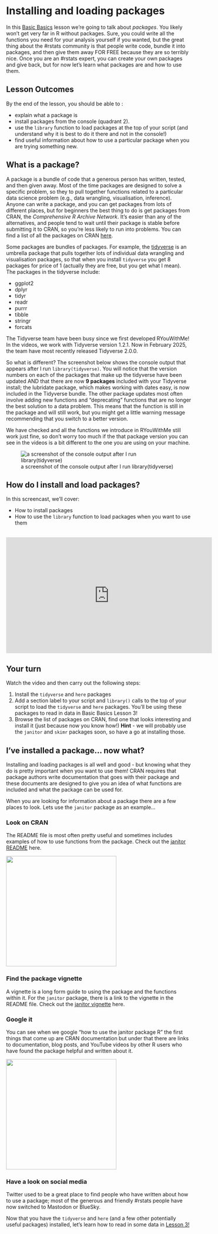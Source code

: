 # Installing and loading packages {#sec-bb-2}

In this [Basic Basics](01-BasicBasics-0.qmd) lesson we're going to talk about *packages*. You likely won't get very far in R without packages. Sure, you could write all the functions you need for your analysis yourself if you wanted, but the great thing about the #rstats community is that people write code, bundle it into packages, and then give them away FOR FREE because they are so terribly nice. Once you are an #rstats expert, you can create your own packages and give back, but for now let's learn what packages are and how to use them.

## Lesson Outcomes

By the end of the lesson, you should be able to :

-   explain what a package is
-   install packages from the console (quadrant 2).
-   use the `library` function to load packages at the top of your script (and understand why it is best to do it there and not in the console!)
-   find useful information about how to use a particular package when you are trying something new.

## What is a package?

A package is a bundle of code that a generous person has written, tested, and then given away. Most of the time packages are designed to solve a specific problem, so they to pull together functions related to a particular data science problem (e.g., data wrangling, visualisation, inference). Anyone can write a package, and you can get packages from lots of different places, but for beginners the best thing to do is get packages from CRAN, the *Comprehensive R Archive Network*. It's easier than any of the alternatives, and people tend to wait until their package is stable before submitting it to CRAN, so you're less likely to run into problems. You can find a list of all the packages on CRAN [here](https://cran.r-project.org/web/packages/available_packages_by_name.html).

Some packages are bundles of packages. For example, the [tidyverse](https://www.tidyverse.org/packages/) is an umbrella package that pulls together lots of individual data wrangling and visualisation packages, so that when you install `tidyverse` you get 8 packages for price of 1 (actually they are free, but you get what I mean). The packages in the tidyverse include:

-   ggplot2
-   dplyr
-   tidyr
-   readr
-   purrr
-   tibble
-   stringr
-   forcats

::: callout-note
The Tidyverse team have been busy since we first developed RYouWithMe! In the videos, we work with Tidyverse version 1.2.1. Now in February 2025, the team have most recently released Tidyverse 2.0.0.

So what is different? The screenshot below shows the console output that appears after I run `library(tidyverse)`. You will notice that the version numbers on each of the packages that make up the tidyverse have been updated AND that there are now **9 packages** included with your Tidyverse install; the lubridate package, which makes working with dates easy, is now included in the Tidyverse bundle. The other package updates most often involve adding new functions and “deprecating” functions that are no longer the best solution to a data problem. This means that the function is still in the package and will still work, but you might get a little warning message recommending that you switch to a better version.

We have checked and all the functions we introduce in RYouWithMe still work just fine, so don’t worry too much if the that package version you can see in the videos is a bit different to the one you are using on your machine.
:::

![a screenshot of the console output after I run library(tidyverse)](/courses/img/tidyverse.png){fig-alt="a screenshot of the console output after I run library(tidyverse)"}

## How do I install and load packages?

In this screencast, we'll cover:

-   How to install packages
-   How to use the `library` function to load packages when you want to use them

<br> <iframe width="560" height="315" src="https://www.youtube.com/embed/v6VygIgvoZU?rel=0&modestbranding=1" frameborder="0" allow="accelerometer; autoplay; encrypted-media; gyroscope; picture-in-picture" allowfullscreen></iframe>

## Your turn

Watch the video and then carry out the following steps:

1.  Install the `tidyverse` and `here` packages
2.  Add a section label to your script and `library()` calls to the top of your script to load the `tidyverse` and `here` packages. You'll be using these packages to read in data in Basic Basics Lesson 3!\
3.  Browse the list of packages on CRAN, find one that looks interesting and install it (just because now you know how!) **Hint** - we will probably use the `janitor` and `skimr` packages soon, so have a go at installing those.

## I've installed a package... now what?

Installing and loading packages is all well and good - but knowing what they do is pretty important when you want to use them! CRAN requires that package authors write documentation that goes with their package and these documents are designed to give you an idea of what functions are included and what the package can be used for.

When you are looking for information about a package there are a few places to look. Lets use the `janitor` package as an example...

### Look on CRAN

The README file is most often pretty useful and sometimes includes examples of how to use functions from the package. Check out the [janitor README](https://cran.r-project.org/web/packages/janitor/readme/README.html) here.

![](/courses/img/CRAN_janitor.png){width="300"}

### Find the package vignette

A vignette is a long form guide to using the package and the functions within it. For the `janitor` package, there is a link to the vignette in the README file. Check out the [janitor vignette](http://sfirke.github.io/janitor/articles/janitor.html) here.

### Google it

You can see when we google "how to use the janitor package R" the first things that come up are CRAN documentation but under that there are links to documentation, blog posts, and YouTube videos by other R users who have found the package helpful and written about it.

![](/courses/img/google_janitor.png){width="300"}

### Have a look on social media

Twitter used to be a great place to find people who have written about how to use a package; most of the generous and friendly #rstats people have now switched to Mastodon or BlueSky.

Now that you have the `tidyverse` and `here` (and a few other potentially useful packages) installed, let's learn how to read in some data in [Lesson 3!](01-BasicBasics-3.qmd)
